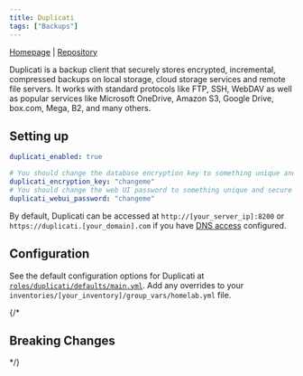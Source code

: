 ```yaml
---
title: Duplicati
tags: ["Backups"]
---
```



[Homepage](https://duplicati.com/) |
[Repository](https://github.com/linuxserver/docker-duplicati)

<Tags tags={frontmatter.tags} />

Duplicati is a backup client that securely stores encrypted, incremental, compressed backups on local storage, cloud storage services and remote file servers. It works with standard protocols like FTP, SSH, WebDAV as well as popular services like Microsoft OneDrive, Amazon S3, Google Drive, box.com, Mega, B2, and many others.

## Setting up

```yaml title="inventories/homelab/group_vars/homelab.yml"
duplicati_enabled: true

# You should change the database encryption key to something unique and secure
duplicati_encryption_key: "changeme"
# You should change the web UI password to something unique and secure
duplicati_webui_password: "changeme"
```

By default, Duplicati can be accessed at `http://[your_server_ip]:8200` or `https://duplicati.[your_domain].com` if you have [DNS access](../guides/dns-access) configured.

## Configuration

See the default configuration options for Duplicati at [`roles/duplicati/defaults/main.yml`](https://github.com/Dylancyclone/ansible-homelab-orchestration/blob/main/roles/duplicati/defaults/main.yml).
Add any overrides to your `inventories/[your_inventory]/group_vars/homelab.yml` file.

{/* 

## Breaking Changes

*/}